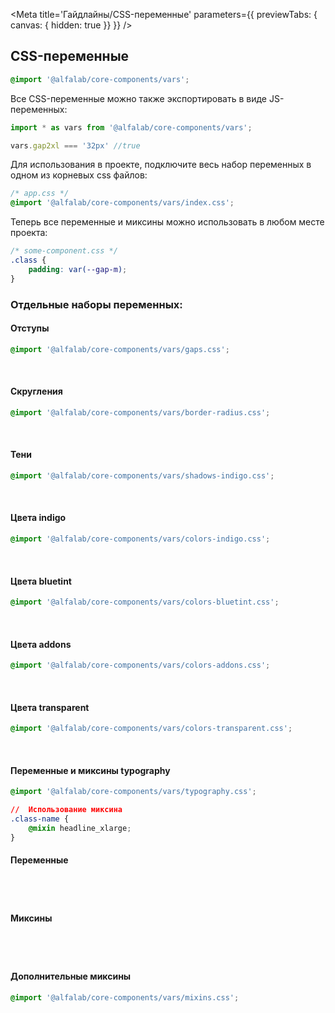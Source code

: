 



<Meta
    title='Гайдлайны/CSS-переменные'
    parameters={{ previewTabs: { canvas: { hidden: true }} }}
/>

<!-- Docs -->

## CSS-переменные

<ComponentHeader
    name='vars'
    version={version}
    package='@alfalab/core-components/vars'
/>

```css
@import '@alfalab/core-components/vars';
```

Все CSS-переменные можно также экспортировать в виде JS-переменных:

```typescript
import * as vars from '@alfalab/core-components/vars';

vars.gap2xl === '32px' //true
```

Для использования в проекте, подключите весь набор переменных в одном из корневых css файлов:

```css
/* app.css */
@import '@alfalab/core-components/vars/index.css';
```

Теперь все переменные и миксины можно использовать в любом месте проекта:

```css
/* some-component.css */
.class {
    padding: var(--gap-m);
}
```

### Отдельные наборы переменных:

#### Отступы
```css
@import '@alfalab/core-components/vars/gaps.css';
```
<CssVars css={gaps} expandable />
&nbsp;

#### Скругления
```css
@import '@alfalab/core-components/vars/border-radius.css';
```
<CssVars css={borderRadius} expandable />
&nbsp;

#### Тени
```css
@import '@alfalab/core-components/vars/shadows-indigo.css';
```
<CssVars css={shadowsIndigo} expandable />
&nbsp;

#### Цвета indigo
```css
@import '@alfalab/core-components/vars/colors-indigo.css';
```
<CssVars css={colorsIndigo} expandable />
&nbsp;

#### Цвета bluetint
```css
@import '@alfalab/core-components/vars/colors-bluetint.css';
```
<CssVars css={colorsBluetint} expandable />
&nbsp;

#### Цвета addons
```css
@import '@alfalab/core-components/vars/colors-addons.css';
```
<CssVars css={colorsAddons} expandable />
&nbsp;

#### Цвета transparent
```css
@import '@alfalab/core-components/vars/colors-transparent.css';
```
<CssVars css={colorsTransparent} expandable />
&nbsp;

#### Переменные и миксины typography
```css
@import '@alfalab/core-components/vars/typography.css';

//  Использование миксина
.class-name {
    @mixin headline_xlarge;
}
```
#### Переменные
#
#

<CssVars css={typography} expandable />
&nbsp;

#### Миксины
#
#

<CssVars css={typography} expandable type='mixins'/>
&nbsp;

#### Дополнительные миксины
```css
@import '@alfalab/core-components/vars/mixins.css';
```

<CssVars css={mixins} expandable type='mixins'/>
&nbsp;